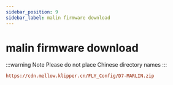 ```yaml
---
sidebar_position: 9
sidebar_label: malin firmware download
---
```


# malin firmware download

:::warning Note
Please do not place Chinese directory names
:::

```cfg
https://cdn.mellow.klipper.cn/FLY_Config/D7-MARLIN.zip
```